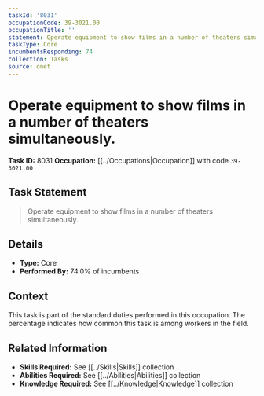 ```yaml
---
taskId: '8031'
occupationCode: 39-3021.00
occupationTitle: ''
statement: Operate equipment to show films in a number of theaters simultaneously.
taskType: Core
incumbentsResponding: 74
collection: Tasks
source: onet
---
```

# Operate equipment to show films in a number of theaters simultaneously.

**Task ID:** 8031
**Occupation:** [[../Occupations|Occupation]] with code `39-3021.00`

## Task Statement

> Operate equipment to show films in a number of theaters simultaneously.

## Details

- **Type:** Core
- **Performed By:** 74.0% of incumbents

## Context

This task is part of the standard duties performed in this occupation. The percentage indicates how common this task is among workers in the field.

## Related Information

- **Skills Required:** See [[../Skills|Skills]] collection
- **Abilities Required:** See [[../Abilities|Abilities]] collection
- **Knowledge Required:** See [[../Knowledge|Knowledge]] collection
